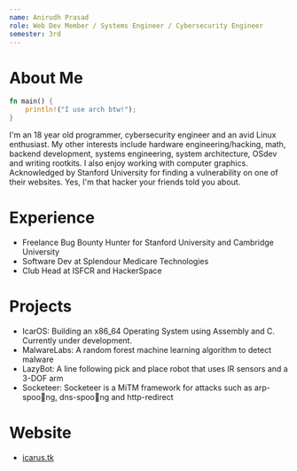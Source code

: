 ```yaml
---
name: Anirudh Prasad
role: Web Dev Member / Systems Engineer / Cybersecurity Engineer
semester: 3rd
---
```


# About Me
```rs
fn main() {
    println!("I use arch btw!");
}
```
I'm an 18 year old programmer, cybersecurity engineer and an avid Linux enthusiast. My other interests include hardware engineering/hacking, math, backend development, systems engineering, system architecture, OSdev and writing rootkits. I also enjoy working with computer graphics. Acknowledged by Stanford University for finding a vulnerability on one of their websites. Yes, I'm that hacker your friends told you about. 

# Experience

* Freelance Bug Bounty Hunter for Stanford University and Cambridge University
* Software Dev at Splendour Medicare Technologies
* Club Head at ISFCR and HackerSpace

# Projects
* IcarOS: Building an x86_64 Operating System using Assembly and C. Currently under development.
* MalwareLabs: A random forest machine learning algorithm to detect malware
* LazyBot: A line following pick and place robot that uses IR sensors and a 3-DOF arm
* Socketeer: Socketeer is a MiTM framework for attacks such as arp-spoong, dns-spoong and http-redirect

# Website
* [icarus.tk](https://icarus.tk)

